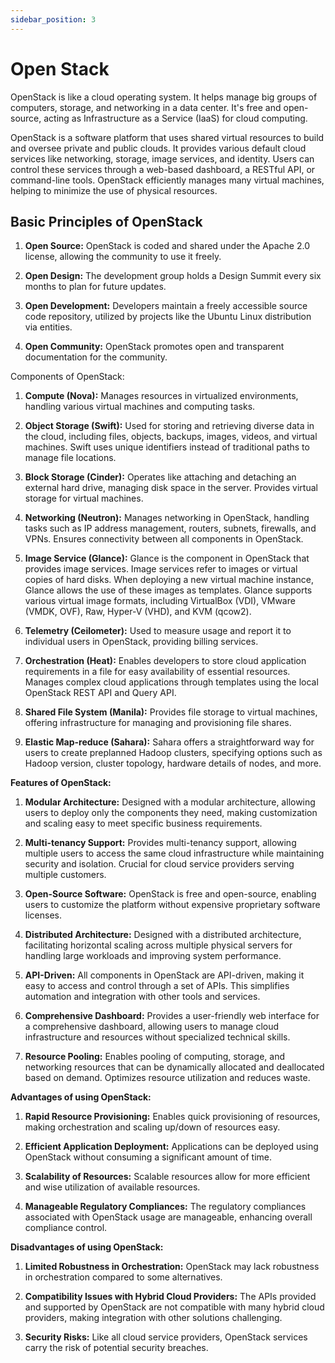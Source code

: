 ```yaml
---
sidebar_position: 3
---
```


# Open Stack

OpenStack is like a cloud operating system. It helps manage big groups of computers, storage, and networking in a data center. It's free and open-source, acting as Infrastructure as a Service (IaaS) for cloud computing.

OpenStack is a software platform that uses shared virtual resources to build and oversee private and public clouds. It provides various default cloud services like networking, storage, image services, and identity. Users can control these services through a web-based dashboard, a RESTful API, or command-line tools. OpenStack efficiently manages many virtual machines, helping to minimize the use of physical resources.

## Basic Principles of OpenStack

1. **Open Source:** OpenStack is coded and shared under the Apache 2.0 license, allowing the community to use it freely.

2. **Open Design:** The development group holds a Design Summit every six months to plan for future updates.

3. **Open Development:** Developers maintain a freely accessible source code repository, utilized by projects like the Ubuntu Linux distribution via entities.

4. **Open Community:** OpenStack promotes open and transparent documentation for the community.

Components of OpenStack:

1. **Compute (Nova):** Manages resources in virtualized environments, handling various virtual machines and computing tasks.

2. **Object Storage (Swift):** Used for storing and retrieving diverse data in the cloud, including files, objects, backups, images, videos, and virtual machines. Swift uses unique identifiers instead of traditional paths to manage file locations.

3. **Block Storage (Cinder):** Operates like attaching and detaching an external hard drive, managing disk space in the server. Provides virtual storage for virtual machines.

4. **Networking (Neutron):** Manages networking in OpenStack, handling tasks such as IP address management, routers, subnets, firewalls, and VPNs. Ensures connectivity between all components in OpenStack.

5. **Image Service (Glance):** Glance is the component in OpenStack that provides image services. Image services refer to images or virtual copies of hard disks. When deploying a new virtual machine instance, Glance allows the use of these images as templates. Glance supports various virtual image formats, including VirtualBox (VDI), VMware (VMDK, OVF), Raw, Hyper-V (VHD), and KVM (qcow2).

6. **Telemetry (Ceilometer):** Used to measure usage and report it to individual users in OpenStack, providing billing services.

7. **Orchestration (Heat):** Enables developers to store cloud application requirements in a file for easy availability of essential resources. Manages complex cloud applications through templates using the local OpenStack REST API and Query API.

8. **Shared File System (Manila):** Provides file storage to virtual machines, offering infrastructure for managing and provisioning file shares.

9. **Elastic Map-reduce (Sahara):** Sahara offers a straightforward way for users to create preplanned Hadoop clusters, specifying options such as Hadoop version, cluster topology, hardware details of nodes, and more.

**Features of OpenStack:**

1. **Modular Architecture:** Designed with a modular architecture, allowing users to deploy only the components they need, making customization and scaling easy to meet specific business requirements.

2. **Multi-tenancy Support:** Provides multi-tenancy support, allowing multiple users to access the same cloud infrastructure while maintaining security and isolation. Crucial for cloud service providers serving multiple customers.

3. **Open-Source Software:** OpenStack is free and open-source, enabling users to customize the platform without expensive proprietary software licenses.

4. **Distributed Architecture:** Designed with a distributed architecture, facilitating horizontal scaling across multiple physical servers for handling large workloads and improving system performance.

5. **API-Driven:** All components in OpenStack are API-driven, making it easy to access and control through a set of APIs. This simplifies automation and integration with other tools and services.

6. **Comprehensive Dashboard:** Provides a user-friendly web interface for a comprehensive dashboard, allowing users to manage cloud infrastructure and resources without specialized technical skills.

7. **Resource Pooling:** Enables pooling of computing, storage, and networking resources that can be dynamically allocated and deallocated based on demand. Optimizes resource utilization and reduces waste.

**Advantages of using OpenStack:**

1. **Rapid Resource Provisioning:** Enables quick provisioning of resources, making orchestration and scaling up/down of resources easy.

2. **Efficient Application Deployment:** Applications can be deployed using OpenStack without consuming a significant amount of time.

3. **Scalability of Resources:** Scalable resources allow for more efficient and wise utilization of available resources.

4. **Manageable Regulatory Compliances:** The regulatory compliances associated with OpenStack usage are manageable, enhancing overall compliance control.

**Disadvantages of using OpenStack:**

1. **Limited Robustness in Orchestration:** OpenStack may lack robustness in orchestration compared to some alternatives.

2. **Compatibility Issues with Hybrid Cloud Providers:** The APIs provided and supported by OpenStack are not compatible with many hybrid cloud providers, making integration with other solutions challenging.

3. **Security Risks:** Like all cloud service providers, OpenStack services carry the risk of potential security breaches.
